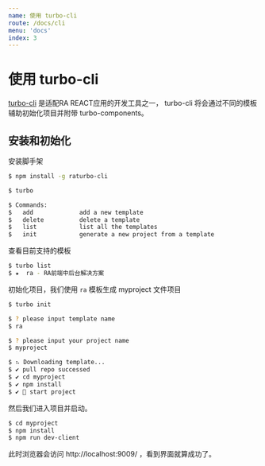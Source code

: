 ```yaml
---
name: 使用 turbo-cli
route: /docs/cli
menu: 'docs'
index: 3
---
```


# 使用 turbo-cli

[turbo-cli](https://github.com/EzioReturner/RATurbo-cli) 是适配RA REACT应用的开发工具之一，
turbo-cli 将会通过不同的模板辅助初始化项目并附带 turbo-components。

## 安装和初始化

安装脚手架

```bash
$ npm install -g raturbo-cli

$ turbo

$ Commands:
$   add             add a new template
$   delete          delete a template
$   list            list all the templates
$   init            generate a new project from a template
```

查看目前支持的模板

```bash
$ turbo list
$ ★  ra - RA前端中后台解决方案
```

初始化项目，我们使用 `ra` 模板生成 myproject 文件项目

```bash
$ turbo init

$ ? please input template name 
$ ra

$ ? please input your project name
$ myproject

$ ⠦ Downloading template...
$ ✔ pull repo successed
$ ✔ cd myproject
$ ✔ npm install
$ ✔ 🦄 start project
```

然后我们进入项目并启动。
```bash
$ cd myproject
$ npm install
$ npm run dev-client
```

此时浏览器会访问 http://localhost:9009/ ，看到界面就算成功了。